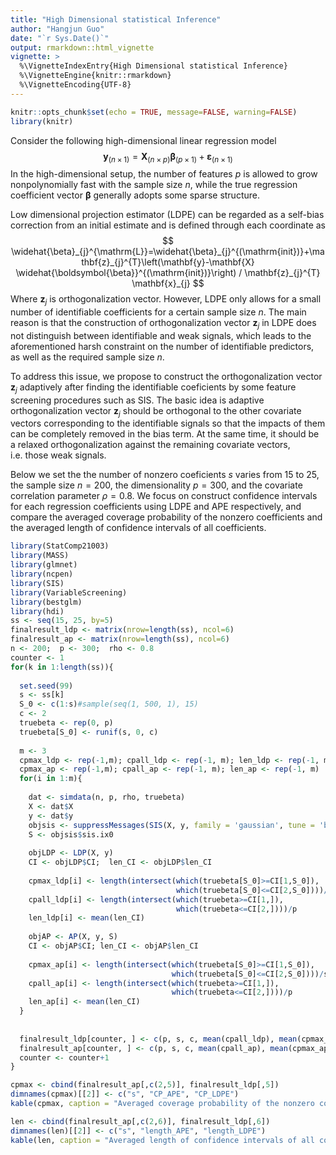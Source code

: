 ```yaml
---
title: "High Dimensional statistical Inference"
author: "Hangjun Guo"
date: "`r Sys.Date()`"
output: rmarkdown::html_vignette
vignette: >
  %\VignetteIndexEntry{High Dimensional statistical Inference}
  %\VignetteEngine{knitr::rmarkdown}
  %\VignetteEncoding{UTF-8}
---
```

```r
knitr::opts_chunk$set(echo = TRUE, message=FALSE, warning=FALSE)
library(knitr)
```

Consider the following high-dimensional linear regression model
$$\mathbf{y}_{(n \times 1)}=\mathbf{X}_{(n \times p)} \boldsymbol{\beta}_{(p \times 1)}+\boldsymbol{\varepsilon}_{(n \times 1)}$$
In the high-dimensional setup, the number of features $p$ is allowed to grow nonpolynomially fast with the sample size $n$, while the true regression coefficient vector $\mathbf{\beta}$ generally adopts some sparse structure.

Low dimensional projection estimator (LDPE) can be regarded as a self-bias correction from an initial estimate and is defined through each coordinate as
$$
\widehat{\beta}_{j}^{\mathrm{L}}=\widehat{\beta}_{j}^{(\mathrm{init})}+\mathbf{z}_{j}^{T}\left(\mathbf{y}-\mathbf{X} \widehat{\boldsymbol{\beta}}^{(\mathrm{init})}\right) / \mathbf{z}_{j}^{T} \mathbf{x}_{j}
$$
Where $\mathbf{z}_{j}$ is orthogonalization vector. However, LDPE only allows for a small number of identifiable coefficients for a certain sample size $n$. The main reason is that the construction of orthogonalization vector $\mathbf{z}_{j}$ in LDPE does not distinguish between identifiable and weak signals, which leads to the aforementioned harsh constraint on the number of identifiable predictors, as well as the required sample size $n$.

To address this issue, we propose to construct the orthogonalization vector $\mathbf{z}_{j}$ adaptively after finding the identifiable coeficients by some feature screening procedures such as SIS. The basic idea is adaptive orthogonalization vector $\mathbf{z}_{j}$ should be orthogonal to the other covariate vectors corresponding to the identifiable signals so that the impacts of them can be completely removed in the bias term. At the same time, it should be a relaxed orthogonalization against the remaining covariate vectors, i.e. those weak signals.

Below we set the the number of nonzero coeficients $s$ varies from 15 to 25, the sample size $n=200$, the dimensionality $p=300$, and the covariate correlation parameter $\rho=0.8$. We focus on construct confidence intervals for each regression coefficients using LDPE and APE respectively, and compare the averaged coverage probability of the nonzero coefficients and the averaged length of confidence intervals of all coefficients.
```r
library(StatComp21003)
library(MASS)
library(glmnet)
library(ncpen)
library(SIS)
library(VariableScreening)
library(bestglm)
library(hdi)
ss <- seq(15, 25, by=5)
finalresult_ldp <- matrix(nrow=length(ss), ncol=6)
finalresult_ap <- matrix(nrow=length(ss), ncol=6)
n <- 200;  p <- 300;  rho <- 0.8
counter <- 1
for(k in 1:length(ss)){
  
  set.seed(99)
  s <- ss[k]
  S_0 <- c(1:s)#sample(seq(1, 500, 1), 15)
  c <- 2
  truebeta <- rep(0, p)
  truebeta[S_0] <- runif(s, 0, c)
  
  m <- 3
  cpmax_ldp <- rep(-1,m); cpall_ldp <- rep(-1, m); len_ldp <- rep(-1, m)
  cpmax_ap <- rep(-1,m); cpall_ap <- rep(-1, m); len_ap <- rep(-1, m)
  for(i in 1:m){
    
    dat <- simdata(n, p, rho, truebeta)
    X <- dat$X
    y <- dat$y
    objsis <- suppressMessages(SIS(X, y, family = 'gaussian', tune = 'bic'))
    S <- objsis$sis.ix0
    
    objLDP <- LDP(X, y)
    CI <- objLDP$CI;  len_CI <- objLDP$len_CI
    
    cpmax_ldp[i] <- length(intersect(which(truebeta[S_0]>=CI[1,S_0]), 
                                     which(truebeta[S_0]<=CI[2,S_0])))/s
    cpall_ldp[i] <- length(intersect(which(truebeta>=CI[1,]), 
                                     which(truebeta<=CI[2,])))/p
    len_ldp[i] <- mean(len_CI)
    
    objAP <- AP(X, y, S)
    CI <- objAP$CI; len_CI <- objAP$len_CI
    
    cpmax_ap[i] <- length(intersect(which(truebeta[S_0]>=CI[1,S_0]), 
                                    which(truebeta[S_0]<=CI[2,S_0])))/s
    cpall_ap[i] <- length(intersect(which(truebeta>=CI[1,]), 
                                    which(truebeta<=CI[2,])))/p
    len_ap[i] <- mean(len_CI)
  }
  
  
  finalresult_ldp[counter, ] <- c(p, s, c, mean(cpall_ldp), mean(cpmax_ldp), mean(len_ldp))
  finalresult_ap[counter, ] <- c(p, s, c, mean(cpall_ap), mean(cpmax_ap), mean(len_ap))
  counter <- counter+1
}
```


```r
cpmax <- cbind(finalresult_ap[,c(2,5)], finalresult_ldp[,5])
dimnames(cpmax)[[2]] <- c("s", "CP_APE", "CP_LDPE")
kable(cpmax, caption = "Averaged coverage probability of the nonzero coefficients")
```


```r
len <- cbind(finalresult_ap[,c(2,6)], finalresult_ldp[,6])
dimnames(len)[[2]] <- c("s", "length_APE", "length_LDPE")
kable(len, caption = "Averaged length of confidence intervals of all coefficients")
```


